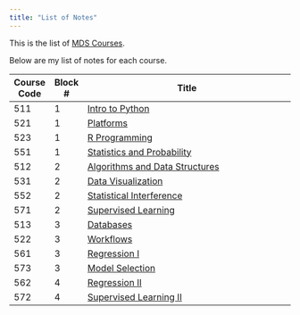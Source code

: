 ```yaml
---
title: "List of Notes"
---
```


This is the list of [MDS Courses](https://ubc-mds.github.io/descriptions/).

Below are my list of notes for each course.

| Course Code  | Block # | Title                                                                 |
|--------------|---------|-----------------------------------------------------------------------|
| 511          | 1       | [Intro to Python](block_1/511_python/511_python.html)                 |
| 521          | 1       | [Platforms](block_1/521_platforms/521_platforms.html)                 |
| 523          | 1       | [R Programming](block_1/523_R/523_R.html)                             |
| 551          | 1       | [Statistics and Probability](block_1/551_stats-and-prob/551_stats.md) |
| 512          | 2       | [Algorithms and Data Structures](block_2/512_algs_ds/512_algs_ds.html)|
| 531          | 2       | [Data Visualization](block_2/531_viz/531_viz.html)                    |
| 552          | 2       | [Statistical Interference](block_2/552_stat_inter/552_stat_inter.html)|
| 571          | 2       | [Supervised Learning](block_2/571_sup_learn/571_sup_learn.html)       |
| 513          | 3       | [Databases](block_3/513_databases/513_databases.html)                 |
| 522          | 3       | [Workflows](block_3/522_workflows/522_workflows.html)                 |
| 561          | 3       | [Regression I](block_3/561_regression/561_regression.html)            |
| 573          | 3       | [Model Selection](block_3/573_model_sel/573_model_sel.html)           |
| 562          | 4       | [Regression II](block_4/562_regression_2/562_regression_2.html)       |
| 572          | 4       | [Supervised Learning II](block_4/572_sup_learn_2/572_sup_learn_2.html)|